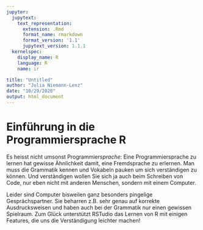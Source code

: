 ```yaml
---
jupyter:
  jupytext:
    text_representation:
      extension: .Rmd
      format_name: rmarkdown
      format_version: '1.1'
      jupytext_version: 1.1.1
  kernelspec:
    display_name: R
    language: R
    name: ir

title: "Untitled"
author: "Julia Niemann-Lenz"
date: "10/29/2020"
output: html_document
---
```


# Einführung in die Programmiersprache R

Es heisst nicht umsonst Programmier*sprache*: Eine Programmiersprache zu lernen hat gewisse Ähnlichkeit damit, eine Fremdsprache zu erlernen. Man muss die Grammatik kennen und Vokabeln pauken um sich verständigen zu können. Und verständigen wollen Sie sich ja auch beim Schreiben von Code, nur eben nicht mit anderen Menschen, sondern mit einem Computer. 

Leider sind Computer bisweilen ganz besonders pingelige Gesprächspartner. Sie beharren z.B. sehr genau auf korrekte Ausdrucksweisen und haben auch bei der Grammatik nur einen gewissen Spielraum. Zum Glück unterstützt RSTudio das Lernen von R mit einigen Features, die uns die Verständigung leichter machen!


